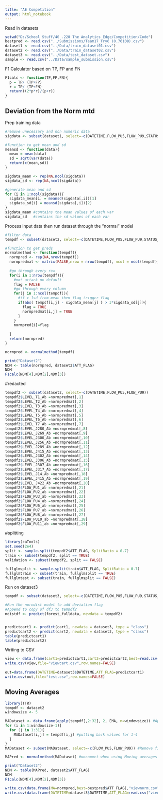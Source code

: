 ```yaml
---
title: "AE Competition"
output: html_notebook
---
```


Read in datasets
```r
setwd("D:/School Stuff/40 .220 The Analytics Edge/Competition/Code")
bestpred <- read.csv("../Submissions/Team17_Try6 (0.76108).csv")
dataset1 <- read.csv("../Data/train_dataset01.csv")
dataset2 <- read.csv("../Data/train_dataset02.csv")
dataset3 <- read.csv("../Data/test_dataset.csv")
sample <- read.csv("../Data/sample_submission.csv")

```

F1 Calculator based on TP, FP and FN
```r
F1calc <- function(TP,FP,FN){
  p = TP/ (TP+FP)
  r = TP/ (TP+FN)
  return((2*p*r)/(p+r))
}

```


## Deviation from the Norm mtd ##
Prep training data
```r
#remove unecessary and non numeric data
sigdata <- subset(dataset1, select=-c(DATETIME,FLOW_PU5,FLOW_PU9,STATUS_PU1,STATUS_PU2,STATUS_PU3,STATUS_PU4,STATUS_PU5,STATUS_PU6,STATUS_PU7,STATUS_PU8,STATUS_PU9,STATUS_PU10,STATUS_PU11,STATUS_V2,ATT_FLAG))

#function to get mean and sd
meansd <- function(data){
  mean = mean(data)
  sd = sqrt(var(data))
  return(c(mean,sd))
}

sigdata_mean <- rep(NA,ncol(sigdata))
sigdata_sd <- rep(NA,ncol(sigdata))

#generate mean and sd
for (i in 1:ncol(sigdata)){
  sigdata_mean[i] = meansd(sigdata[,i])[1]
  sigdata_sd[i] = meansd(sigdata[,i])[2]
}
sigdata_mean #contains the mean values of each var
sigdata_sd   #contains the sd values of each var

```

Process input data then run dataset through the "normal" model

```r
#filter data
tempdf <- subset(dataset2, select=-c(DATETIME,FLOW_PU5,FLOW_PU9,STATUS_PU1,STATUS_PU2,STATUS_PU3,STATUS_PU4,STATUS_PU5,STATUS_PU6,STATUS_PU7,STATUS_PU8,STATUS_PU9,STATUS_PU10,STATUS_PU11,STATUS_V2,ATT_FLAG))

#function to get preds
normalmethod <- function(tempdf){
  normpred <- rep(NA,nrow(tempdf))
  normpredmat <- matrix(FALSE,nrow = nrow(tempdf), ncol = ncol(tempdf),byrow = TRUE)
  
  #go through every row
  for(i in 1:nrow(tempdf)){
    #not attack on default
    flag = FALSE
    #go through every column
    for(j in 1:ncol(tempdf)){
      #if > 1sd from mean then flag trigger flag
      if(abs( tempdf[i,j] - sigdata_mean[j] ) > 3*sigdata_sd[j]){
        flag = TRUE
        normpredmat[i,j] = TRUE
      } 
    }
    normpred[i]=flag
    
  }
  return(normpred)
}

normpred <- normalmethod(tempdf)

print("Dataset2")
NDM <- table(normpred, dataset2$ATT_FLAG)
NDM
F1calc(NDM[4],NDM[2],NDM[3])
```

#redacted
```r
tempdf2 <- subset(dataset2, select=-c(DATETIME,FLOW_PU5,FLOW_PU9))
tempdf2$LEVEL_T1_Ab =normpredmat[,1]
tempdf2$LEVEL_T2_Ab =normpredmat[,2]
tempdf2$LEVEL_T3_Ab =normpredmat[,3]
tempdf2$LEVEL_T4_Ab =normpredmat[,4]
tempdf2$LEVEL_T5_Ab =normpredmat[,5]
tempdf2$LEVEL_T6_Ab =normpredmat[,6]
tempdf2$LEVEL_T7_Ab =normpredmat[,7]
tempdf2$LEVEL_J280_Ab =normpredmat[,8]
tempdf2$LEVEL_J269_Ab =normpredmat[,9]
tempdf2$LEVEL_J300_Ab =normpredmat[,10]
tempdf2$LEVEL_J256_Ab =normpredmat[,11]
tempdf2$LEVEL_J289_Ab =normpredmat[,12]
tempdf2$LEVEL_J415_Ab =normpredmat[,13]
tempdf2$LEVEL_J302_Ab =normpredmat[,14]
tempdf2$LEVEL_J306_Ab =normpredmat[,15]
tempdf2$LEVEL_J307_Ab =normpredmat[,16]
tempdf2$LEVEL_J317_Ab =normpredmat[,17]
tempdf2$LEVEL_J14_Ab =normpredmat[,18]
tempdf2$LEVEL_J415_Ab =normpredmat[,19]
tempdf2$LEVEL_J422_Ab =normpredmat[,20]
tempdf2$FLOW_PU1_ab =normpredmat[,21]
tempdf2$FLOW_PU2_ab =normpredmat[,22]
tempdf2$FLOW_PU3_ab =normpredmat[,23]
tempdf2$FLOW_PU4_ab =normpredmat[,24]
tempdf2$FLOW_PU6_ab =normpredmat[,25]
tempdf2$FLOW_PU7_ab =normpredmat[,26]
tempdf2$FLOW_PU8_ab =normpredmat[,27]
tempdf2$FLOW_PU10_ab =normpredmat[,28]
tempdf2$FLOW_PU11_ab =normpredmat[,29]
```

#splitting
```r
library(caTools)
set.seed(2e4)
split <- sample.split(tempdf2$ATT_FLAG, SplitRatio = 0.7)
train <- subset(tempdf2, split == TRUE)
validation <- subset(tempdf2, split == FALSE)

fullglmsplit <- sample.split(train$ATT_FLAG, SplitRatio = 0.7)
fullglmtrain <- subset(train, fullglmsplit == TRUE)
fullglmtest <- subset(train, fullglmsplit == FALSE)
```

Run on dataset3
```r
tempdf <- subset(dataset3, select=-c(DATETIME,FLOW_PU5,FLOW_PU9,STATUS_PU1,STATUS_PU2,STATUS_PU3,STATUS_PU4,STATUS_PU5,STATUS_PU6,STATUS_PU7,STATUS_PU8,STATUS_PU9,STATUS_PU10,STATUS_PU11,STATUS_V2))

#Run the norndist model to add deviation flag
#Append to copy of df3 to tempdf2
ndistdf <- predict(forest_fulldata, newdata = tempdf2)


predictcart1 <- predict(cart1, newdata = dataset3, type = "class") 
predictcart2 <- predict(cart2, newdata = dataset3, type = "class") 
table(predictcart1)
table(predictcart2)
```

Writing to CSV
```r
view <- data.frame(cart1=predictcart1,cart2=predictcart2,best=read.csv("Team17_Try1 (0.49244).csv")$ATT_FLAG)
write.csv(view,file="viewcart.csv",row.names=FALSE)
 
out=data.frame(DATETIME=dataset3$DATETIME,ATT_FLAG=predictcart1)
write.csv(out,file="test.csv",row.names=FALSE)

```

#####################
## Moving Averages ##
```r
library(TTR)
tempdf <- dataset2
windowsize <- 5

MADataset <- data.frame(apply(tempdf[,2:32], 2, EMA, n=windowsize)) #Apply Moving Average
for (i in 1:windowsize-1){
  for (j in 1:31){
    MADataset[i,j] = tempdf[i,j] #putting back values for 1-4
  }
}
MADataset <- subset(MADataset, select=-c(FLOW_PU5,FLOW_PU9)) #Remove filtered rows

MAPred <- normalmethod(MADataset) #uncommet when using Moving averages

print("Dataset2")
NDM <- table(MAPred, dataset2$ATT_FLAG)
NDM
F1calc(NDM[4],NDM[2],NDM[3])

write.csv(data.frame(MA=normpred,best=bestpred$ATT_FLAG),"viewnorm.csv",row.names = FALSE)
write.csv(data.frame(DATETIME=dataset3$DATETIME,ATT_FLAG=read.csv("viewnorm.csv")$MA),"test.csv",row.names = FALSE)

```


```r

```

```r

```

```r

```

```r

```
